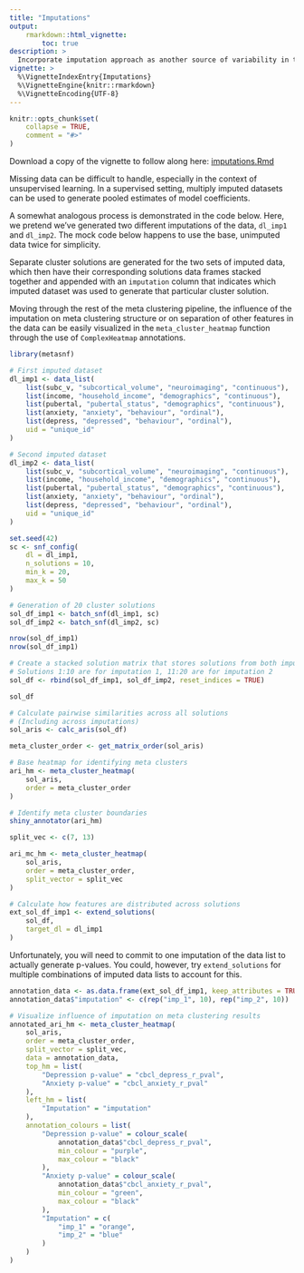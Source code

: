 ```yaml
---
title: "Imputations"
output:
    rmarkdown::html_vignette:
        toc: true
description: >
  Incorporate imputation approach as another source of variability in the generated space of cluster solutions.
vignette: >
  %\VignetteIndexEntry{Imputations}
  %\VignetteEngine{knitr::rmarkdown}
  %\VignetteEncoding{UTF-8}
---
```


<style>
div.aside { background-color:#fff2e6; }
</style>

```r
knitr::opts_chunk$set(
    collapse = TRUE,
    comment = "#>"
)
```

Download a copy of the vignette to follow along here: [imputations.Rmd](https://raw.githubusercontent.com/BRANCHlab/metasnf/main/vignettes/imputations.Rmd)

Missing data can be difficult to handle, especially in the context of unsupervised learning.
In a supervised setting, multiply imputed datasets can be used to generate pooled estimates of model coefficients.

A somewhat analogous process is demonstrated in the code below.
Here, we pretend we've generated two different imputations of the data, `dl_imp1` and `dl_imp2`.
The mock code below happens to use the base, unimputed data twice for simplicity.

Separate cluster solutions are generated for the two sets of imputed data, which then have their corresponding solutions data frames stacked together and appended with an `imputation` column that indicates which imputed dataset was used to generate that particular cluster solution.

Moving through the rest of the meta clustering pipeline, the influence of the imputation on meta clustering structure or on separation of other features in the data can be easily visualized in the `meta_cluster_heatmap` function through the use of `ComplexHeatmap` annotations.

```r
library(metasnf)

# First imputed dataset
dl_imp1 <- data_list(
    list(subc_v, "subcortical_volume", "neuroimaging", "continuous"),
    list(income, "household_income", "demographics", "continuous"),
    list(pubertal, "pubertal_status", "demographics", "continuous"),
    list(anxiety, "anxiety", "behaviour", "ordinal"),
    list(depress, "depressed", "behaviour", "ordinal"),
    uid = "unique_id"
)

# Second imputed dataset
dl_imp2 <- data_list(
    list(subc_v, "subcortical_volume", "neuroimaging", "continuous"),
    list(income, "household_income", "demographics", "continuous"),
    list(pubertal, "pubertal_status", "demographics", "continuous"),
    list(anxiety, "anxiety", "behaviour", "ordinal"),
    list(depress, "depressed", "behaviour", "ordinal"),
    uid = "unique_id"
)

set.seed(42)
sc <- snf_config(
    dl = dl_imp1,
    n_solutions = 10,
    min_k = 20,
    max_k = 50
)

# Generation of 20 cluster solutions
sol_df_imp1 <- batch_snf(dl_imp1, sc)
sol_df_imp2 <- batch_snf(dl_imp2, sc)

nrow(sol_df_imp1)
nrow(sol_df_imp1)

# Create a stacked solution matrix that stores solutions from both imputations
# Solutions 1:10 are for imputation 1, 11:20 are for imputation 2
sol_df <- rbind(sol_df_imp1, sol_df_imp2, reset_indices = TRUE)

sol_df

# Calculate pairwise similarities across all solutions
# (Including across imputations)
sol_aris <- calc_aris(sol_df)

meta_cluster_order <- get_matrix_order(sol_aris)

# Base heatmap for identifying meta clusters
ari_hm <- meta_cluster_heatmap(
    sol_aris,
    order = meta_cluster_order
)

# Identify meta cluster boundaries
shiny_annotator(ari_hm)

split_vec <- c(7, 13)

ari_mc_hm <- meta_cluster_heatmap(
    sol_aris,
    order = meta_cluster_order,
    split_vector = split_vec
)

# Calculate how features are distributed across solutions
ext_sol_df_imp1 <- extend_solutions(
    sol_df,
    target_dl = dl_imp1
)
```

Unfortunately, you will need to commit to one imputation of the data list to actually generate p-values. 
You could, however, try `extend_solutions` for multiple combinations of imputed data lists to account for this.

```r
annotation_data <- as.data.frame(ext_sol_df_imp1, keep_attributes = TRUE)
annotation_data$"imputation" <- c(rep("imp_1", 10), rep("imp_2", 10))

# Visualize influence of imputation on meta clustering results
annotated_ari_hm <- meta_cluster_heatmap(
    sol_aris,
    order = meta_cluster_order,
    split_vector = split_vec,
    data = annotation_data,
    top_hm = list(
        "Depression p-value" = "cbcl_depress_r_pval",
        "Anxiety p-value" = "cbcl_anxiety_r_pval"
    ),
    left_hm = list(
        "Imputation" = "imputation"
    ),
    annotation_colours = list(
        "Depression p-value" = colour_scale(
            annotation_data$"cbcl_depress_r_pval",
            min_colour = "purple",
            max_colour = "black"
        ),
        "Anxiety p-value" = colour_scale(
            annotation_data$"cbcl_anxiety_r_pval",
            min_colour = "green",
            max_colour = "black"
        ),
        "Imputation" = c(
            "imp_1" = "orange",
            "imp_2" = "blue"
        )
    )
)
```
